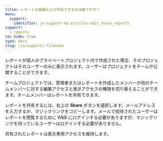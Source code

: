```yaml
---
title: レポートを編集および共有できるのは誰ですか？
menu:
  support:
    identifier: ja-support-kb-articles-edit_share_reports
support:
  - reports
toc_hide: true
type: docs
slug: /ja/support/:filename
---
```

レポートが個人のプライベートプロジェクト内で作成された場合、そのプロジェクトはそのユーザーのみに表示されます。ユーザーはプロジェクトをチームや公開することができます。

チームプロジェクトでは、管理者またはレポートを作成したメンバーが他のチームメンバーに対する編集アクセスと表示アクセスの権限を切り替えることができます。チームメンバーはレポートを共有できます。

レポートを共有するには、右上の **Share** ボタンを選択します。メールアドレスを入力するか、マジックリンクをコピーします。メールで招待されたユーザーはレポートを閲覧するために W&B にログインする必要がありますが、マジックリンクを持っているユーザーはログインする必要がありません。

共有されたレポートは表示専用アクセスを維持します。